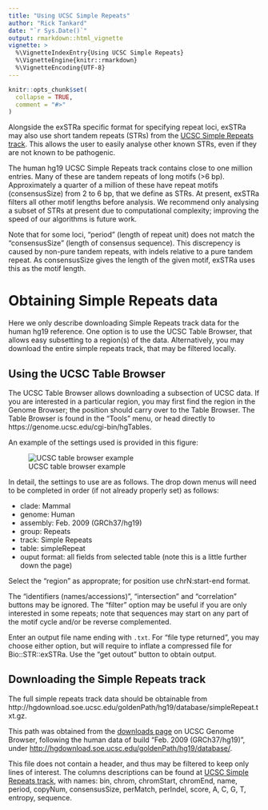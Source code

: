 ```yaml
---
title: "Using UCSC Simple Repeats"
author: "Rick Tankard"
date: "`r Sys.Date()`"
output: rmarkdown::html_vignette
vignette: >
  %\VignetteIndexEntry{Using UCSC Simple Repeats}
  %\VignetteEngine{knitr::rmarkdown}
  %\VignetteEncoding{UTF-8}
---
```


```r
knitr::opts_chunk$set(
  collapse = TRUE,
  comment = "#>"
)
```

Alongside the exSTRa specific format for specifying repeat loci, 
exSTRa may also use short tandem repeats (STRs) from the 
[UCSC Simple Repeats track](http://genome.ucsc.edu/cgi-bin/hgTables?db=hg19&hgta_group=rep&hgta_track=simpleRepeat&hgta_table=simpleRepeat&hgta_doSchema=describe+table+schema).
This allows the user to easily analyse other known STRs, even if they are not known
to be pathogenic. 

The human hg19 UCSC Simple Repeats track contains close to one million entries. 
Many of these are tandem repeats of long motifs (>6 bp). 
Approximately a quarter of a million of these have repeat motifs (consensusSize) from 2 to 
6 bp, that we define as STRs. 
At present, exSTRa filters all other motif lengths before analysis. 
We recommend only analysing a subset of STRs at present due to computational complexity;
improving the speed of our algorithms is future work.

Note that for some loci, "period" (length of repeat unit) does not match
the "consensusSize" (length of consensus sequence).
This discrepency is caused by non-pure tandem repeats, with indels relative to a pure
tandem repeat.
As consensusSize gives the length of the given motif, exSTRa uses this as the motif length.

# Obtaining Simple Repeats data

Here we only describe downloading Simple Repeats track data for the human hg19 reference.
One option is to use the UCSC Table Browser, that allows easy subsetting to a region(s)
of the data. 
Alternatively, you may download the entire simple repeats track, 
that may be filtered locally.

## Using the UCSC Table Browser

The UCSC Table Browser allows downloading
a subsection of UCSC data. 
If you are interested in a particular region, you may first find the region in the
Genome Browser; the position should carry over to the Table Browser. 
The Table Browser is found in the "Tools" menu, or head directly to  https://genome.ucsc.edu/cgi-bin/hgTables.

An example of the settings used is provided in this figure:

![UCSC table browser example](images/ucsc_table_browser.png "UCSC table browser example")


In detail, the settings to use are as follows. 
The drop down menus will need to be completed in order (if not already properly set) as
follows:

* clade: Mammal
* genome: Human
* assembly: Feb. 2009 (GRCh37/hg19)
* group: Repeats
* track: Simple Repeats
* table: simpleRepeat
* ouput format: all fields from selected table (note this is a little further down the page)

Select the "region" as approprate; for position use chrN:start-end format.

The "identifiers (names/accessions)", "intersection" and "correlation" buttons may be ignored.
The "filter" option may be useful if you are only interested in some repeats;
note that sequences may start on any part of the motif cycle and/or be 
reverse complemented. 

Enter an output file name ending with `.txt`.
For "file type returned", you may choose either option, but will require to inflate a 
compressed file for Bio::STR::exSTRa. 
Use the "get outout" button to obtain output. 

## Downloading the Simple Repeats track

The full simple repeats track data should be obtainable from http://hgdownload.soe.ucsc.edu/goldenPath/hg19/database/simpleRepeat.txt.gz. 

This path was obtained from the 
[downloads page](http://hgdownload.soe.ucsc.edu/downloads.html) on UCSC Genome
Browser, following the human data of build "Feb. 2009 (GRCh37/hg19)", under 
[http://hgdownload.soe.ucsc.edu/goldenPath/hg19/database/]("Annotation database").

This file does not contain a header, and thus may be filtered to keep only lines of 
interest. 
The columns descriptions can be found at [UCSC Simple Repeats track](http://genome.ucsc.edu/cgi-bin/hgTables?db=hg19&hgta_group=rep&hgta_track=simpleRepeat&hgta_table=simpleRepeat&hgta_doSchema=describe+table+schema),
with names:
bin, chrom, chromStart, chromEnd, name, period, copyNum, consensusSize, perMatch, 
perIndel, score, A, C, G, T, entropy, sequence.